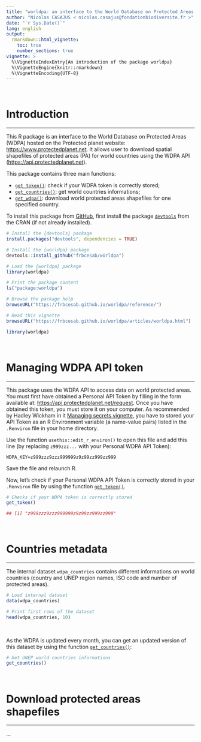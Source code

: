 ```yaml
---
title: "worldpa: an interface to the World Database on Protected Areas (WDPA)"
author: "Nicolas CASAJUS < nicolas.casajus@fondationbiodiversite.fr >"
date: "`r Sys.Date()`"
lang: english
output:
  rmarkdown::html_vignette:
    toc: true
    number_sections: true
vignette: >
  %\VignetteIndexEntry{An introduction of the package worldpa}
  %\VignetteEngine{knitr::rmarkdown}
  %\VignetteEncoding{UTF-8}
---
```


<br />

# Introduction

<hr />

This R package is an interface to the World Database on Protected Areas (WDPA)
hosted on the Protected planet website: [https://www.protectedplanet.net](https://www.protectedplanet.net).
It allows user to download spatial shapefiles of protected areas (PA) for world countries using the WDPA API ([https://api.protectedplanet.net](https://api.protectedplanet.net)).


This package contains three main functions:

- [`get_token()`](https://frbcesab.github.io/worldpa/reference/get_token.html): check if your WDPA token is correctly stored;
- [`get_countries()`](https://frbcesab.github.io/worldpa/reference/get_countries.html): get world countries informations;
- [`get_wdpa()`](https://frbcesab.github.io/worldpa/reference/get_wdpa.html): download world protected areas shapefiles for one specified country.



To install this package from [GitHub](https://www.github.com/frbcesab/worldpa),
first install the package [`devtools`](http://cran.r-project.org/web/packages/devtools/index.html) from the CRAN (if not already installed).

```r
# Install the {devtools} package
install.packages("devtools", dependencies = TRUE)

# Install the {worldpa} package
devtools::install_github("frbcesab/worldpa")

# Load the {worldpa} package
library(worldpa)

# Print the package content
ls("package:worldpa")

# Browse the package help
browseURL("https://frbcesab.github.io/worldpa/reference/")

# Read this vignette
browseURL("https://frbcesab.github.io/worldpa/articles/worldpa.html")
```

```r
library(worldpa)
```

<br />

# Managing WDPA API token

<hr />


This package uses the WDPA API to access data on world protected areas. You must
first have obtained a Personal API Token by filling in the form available at:
[https://api.protectedplanet.net/request](https://api.protectedplanet.net/request).
Once you have obtained this token, you must store it on your computer.
As recommended by Hadley Wickham in it [Managing secrets vignette](https://cran.r-project.org/web/packages/httr/vignettes/secrets.html),
you have to stored your API Token as an R Environment variable (a name-value pairs)
listed in the `.Renviron` file in your home directory.

Use the function `usethis::edit_r_environ()` to open this file and add this line (by replacing `z999zzz...` with your Personal WDPA API Token):

```
WDPA_KEY=z999zzz9zzz999999z9z99zz999zz999
```

Save the file and relaunch R.

Now, let's check if your Personal WDPA API Token is correctly stored in your `.Renviron` file by using the function [`get_token()`](https://frbcesab.github.io/worldpa/reference/get_token.html).

```r
# Checks if your WDPA token is correctly stored
get_token()
```

```r
## [1] "z999zzz9zzz999999z9z99zz999zz999"
```

<br />

# Countries metadata

<hr />

The internal dataset `wdpa_countries` contains different informations on world countries (country and UNEP region names, ISO code and number of protected areas).


```r
# Load internal dataset
data(wdpa_countries)

# Print first rows of the dataset
head(wdpa_countries, 10)
```

<br />

As the WDPA is updated every month, you can get an updated version of this dataset by using the function [`get_countries()`](https://frbcesab.github.io/worldpa/reference/get_countries.html):

```r
# Get UNEP world countries informations
get_countries()
```


<br />

# Download protected areas shapefiles

<hr />

...
